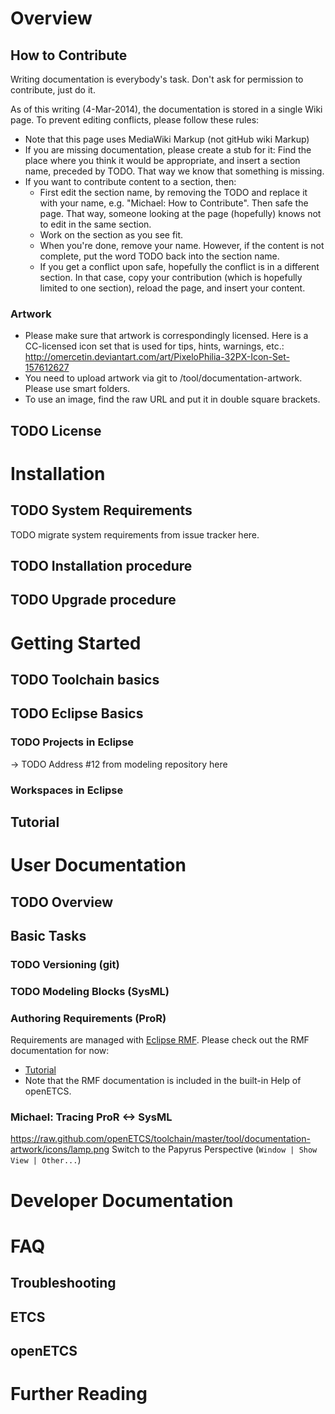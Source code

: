 = Overview =

== How to Contribute ==

Writing documentation is everybody's task.  Don't ask for permission to contribute, just do it.

As of this writing (4-Mar-2014), the documentation is stored in a single Wiki page.  To prevent editing conflicts, please follow these rules:

* Note that this page uses MediaWiki Markup (not gitHub wiki Markup)
* If you are missing documentation, please create a stub for it: Find the place where you think it would be appropriate, and insert a section name, preceded by TODO.  That way we know that something is missing.
* If you want to contribute content to a section, then:
** First edit the section name, by removing the TODO and replace it with your name, e.g. "Michael: How to Contribute".  Then safe the page.  That way, someone looking at the page (hopefully) knows not to edit in the same section.
** Work on the section as you see fit.
** When you're done, remove your name.  However, if the content is not complete, put the word TODO back into the section name.
** If you get a conflict upon safe, hopefully the conflict is in a different section.  In that case, copy your contribution (which is hopefully limited to one section), reload the page, and insert your content.

=== Artwork ===

* Please make sure that artwork is correspondingly licensed.  Here is a CC-licensed icon set that is used for tips, hints, warnings, etc.: http://omercetin.deviantart.com/art/PixeloPhilia-32PX-Icon-Set-157612627
* You need to upload artwork via git to /tool/documentation-artwork.  Please use smart folders.
* To use an image, find the raw URL and put it in double square brackets.

== TODO License ==

= Installation =

== TODO System Requirements ==

TODO migrate system requirements from issue tracker here.

== TODO Installation procedure ==

== TODO Upgrade procedure ==

= Getting Started =

== TODO Toolchain basics ==

== TODO Eclipse Basics ==

=== TODO Projects in Eclipse ===

-> TODO Address #12 from modeling repository here

=== Workspaces in Eclipse ===

== Tutorial ==

= User Documentation =

== TODO Overview ==

== Basic Tasks ==

=== TODO Versioning (git) ===

=== TODO Modeling Blocks (SysML) ===

=== Authoring Requirements (ProR) ===

Requirements are managed with [http://eclipse.org/rmf/ Eclipse RMF].  Please check out the RMF documentation for now:

* [https://wiki.eclipse.org/RMF/User_Guide/Tutorial#Create_the_Model Tutorial]
* Note that the RMF documentation is included in the built-in Help of openETCS.

=== Michael: Tracing ProR <-> SysML ===

[[https://raw.github.com/openETCS/toolchain/master/tool/documentation-artwork/icons/lamp.png]] Switch to the Papyrus Perspective (<tt>Window | Show View | Other...</tt>)

= Developer Documentation =

= FAQ =

== Troubleshooting ==

== ETCS ==

== openETCS ==

= Further Reading =
